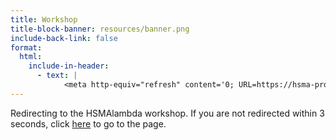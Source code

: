 ```yaml
---
title: Workshop
title-block-banner: resources/banner.png
include-back-link: false
format:
  html:
    include-in-header:
      - text: |
            <meta http-equiv="refresh" content='0; URL=https://hsma-programme.github.io/lambda_des_playground/'></meta>
---
```


Redirecting to the HSMAlambda workshop. If you are not redirected within 3 seconds, click [here](https://hsma-programme.github.io/lambda_des_playground/) to go to the page.
